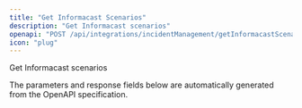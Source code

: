 ```yaml
---
title: "Get Informacast Scenarios"
description: "Get Informacast scenarios"
openapi: "POST /api/integrations/incidentManagement/getInformacastScenarios"
icon: "plug"
---
```


Get Informacast scenarios

<Note>
The parameters and response fields below are automatically generated from the OpenAPI specification.
</Note>
